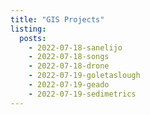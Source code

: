 ```yaml
---
title: "GIS Projects"
listing:
  posts:
    - 2022-07-18-sanelijo
    - 2022-07-18-songs
    - 2022-07-18-drone
    - 2022-07-19-goletaslough
    - 2022-07-19-geado
    - 2022-07-19-sedimetrics
---
```

